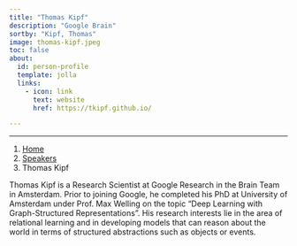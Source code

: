 ```yaml
---
title: "Thomas Kipf"
description: "Google Brain"
sortby: "Kipf, Thomas"
image: thomas-kipf.jpeg
toc: false
about:
  id: person-profile
  template: jolla
  links:
    - icon: link
      text: website
      href: https://tkipf.github.io/

---
```

---

```{=html}
<nav aria-label="breadcrumb">
  <ol class="breadcrumb">
    <li class="breadcrumb-item"><a href="../../index.html">Home</a></li>
    <li class="breadcrumb-item"><a href="../../speaker.html">Speakers</a></li>
    <li class="breadcrumb-item active">Thomas Kipf</li>

  </ol>
</nav>
```

:::{#person-profile}
:::

Thomas Kipf is a Research Scientist at Google Research in the Brain Team in Amsterdam. Prior to joining Google, he completed his PhD at University of Amsterdam under Prof. Max Welling on the topic "Deep Learning with Graph-Structured Representations”. His research interests lie in the area of relational learning and in developing models that can reason about the world in terms of structured abstractions such as objects or events.
